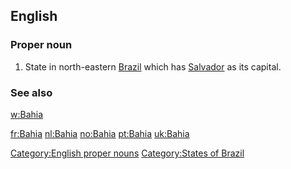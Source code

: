 {{also|bahía}}
==English==

===Proper noun===
{{en-proper noun}}

# State in north-eastern [[Brazil]] which has [[Salvador]] as its capital.

===See also===
{{anagrams:en/aabhi}}
[[w:Bahia]]

[[Category:English proper nouns]]
[[Category:States of Brazil]]

[[fr:Bahia]]
[[nl:Bahia]]
[[no:Bahia]]
[[pt:Bahia]]
[[uk:Bahia]]